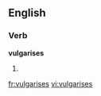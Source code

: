 
==English==

===Verb===
'''vulgarises'''

# {{third-person singular of|[[vulgarise]]}}

[[fr:vulgarises]]
[[vi:vulgarises]]